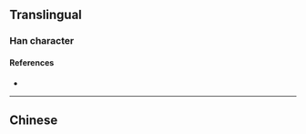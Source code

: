 {{also|斬}}
{{character info}}
==Translingual==

===Han character===
{{Han char|rn=69|rad=斤|as=04|sn=8|four=|canj=KQHML|ids=⿰车斤}}

====References====
* {{Han ref|kx=0479.111|hdz=32023.070|uh=65A9|ud=26025}}

----

==Chinese==
{{zh-see|斬}}
